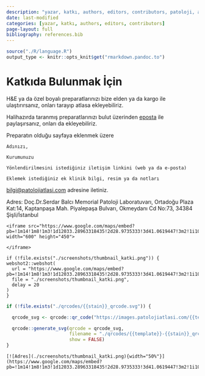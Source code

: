 ```yaml
---
description: "yazar, katkı, authors, editors, contributors, patoloji, atlas, pathology, whole slide image"
date: last-modified
categories: [yazar, katkı, authors, editors, contributors]
page-layout: full
bibliography: references.bib
---
```


```r
source("./R/language.R")
output_type <- knitr::opts_knit$get("rmarkdown.pandoc.to")
```


# Katkıda Bulunmak İçin {#sec-katki}

H&E ya da özel boyalı preparatlarınızı bize elden ya da kargo ile
ulaştırırsanız, onları tarayıp atlasa ekleyebiliriz.

Halihazırda taranmış preparatlarınızı bulut üzerinden
[eposta](mailto:bilgi@patolojiatlasi.com) ile paylaşırsanız, onları da
ekleyebiliriz.

Preparatın olduğu sayfaya eklenmek üzere

```         
Adınızı,

Kurumunuzu

Yönlendirilmesini istediğiniz iletişim linkini (web ya da e-posta)

Eklemek istediğiniz ek klinik bilgi, resim ya da notları
```

[bilgi\@patolojiatlasi.com](mailto:bilgi@patolojiatlasi.com) adresine
iletiniz.

Adres: Doç.Dr.Serdar Balcı Memorial Patoloji Laboratuvarı, Ortadoğu
Plaza Kat:14, Kaptanpaşa Mah. Piyalepaşa Bulvarı, Okmeydanı Cd No:73,
34384 Şişli/İstanbul


```asis

<iframe src="https://www.google.com/maps/embed?pb=!1m14!1m8!1m3!1d12033.28963318435!2d28.9735333!3d41.0619447!3m2!1i1024!2i768!4f13.1!3m3!1m2!1s0x0%3A0x5b15447cefe51a4e!2sMemorial%20Patoloji%20Laboratuvar%C4%B1!5e0!3m2!1sen!2str!4v1646745650518!5m2!1sen!2str" width="600" height="450">

</iframe>
```



```comment
if (!file.exists("./screenshots/thumbnail_katki.png")) {
webshot2::webshot(
  url = "https://www.google.com/maps/embed?pb=!1m14!1m8!1m3!1d12033.28963318435!2d28.9735333!3d41.0619447!3m2!1i1024!2i768!4f13.1!3m3!1m2!1s0x0%3A0x5b15447cefe51a4e!2sMemorial%20Patoloji%20Laboratuvar%C4%B1!5e0!3m2!1sen!2str!4v1646745650518!5m2!1sen!2str",
  file = "./screenshots/thumbnail_katki.png",
  delay = 20
)
}
```


```r
if (!file.exists("./qrcodes/{{stain}}_qrcode.svg")) {

  qrcode_svg <- qrcode::qr_code("https://images.patolojiatlasi.com/{{template}}/{{stain}}.html")

  qrcode::generate_svg(qrcode = qrcode_svg,
                       filename = "./qrcodes/{{template}}-{{stain}}_qrcode.svg",
                       show = FALSE)
}
```


```asis

[![Adres](./screenshots/thumbnail_katki.png){width="50%"}](https://www.google.com/maps/embed?pb=!1m14!1m8!1m3!1d12033.28963318435!2d28.9735333!3d41.0619447!3m2!1i1024!2i768!4f13.1!3m3!1m2!1s0x0%3A0x5b15447cefe51a4e!2sMemorial%20Patoloji%20Laboratuvar%C4%B1!5e0!3m2!1sen!2str!4v1646745650518!5m2!1sen!2str)

```
